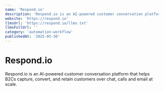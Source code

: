 ```yaml
---
name: 'Respond.io'
description: 'Respond.io is an AI-powered customer conversation platform that helps B2Cs capture, convert, and retain customers over chat, calls and email at scale.'
website: 'https://respond.io'
llmsUrl: 'https://respond.io/llms.txt'
llmsFullUrl: ''
category: 'automation-workflow'
publishedAt: '2025-05-30'
---
```


# Respond.io

Respond.io is an AI-powered customer conversation platform that helps B2Cs capture, convert, and retain customers over chat, calls and email at scale.
